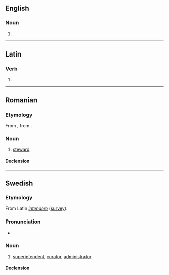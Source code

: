 ==English==

===Noun===
{{en-noun}}

# {{obsolete form of|en|intendant}}

{{Webster 1913}}

----

==Latin==

===Verb===
{{la-verb-form|intendent}}

# {{inflection of|la|intendō||3|p|futr|actv|indc}}

----

==Romanian==

===Etymology===
From {{bor|ro|fr|intendant}}, from {{der|ro|la|intendens}}.

===Noun===
{{ro-noun|m|intendenți}}

# [[steward]]

====Declension====
{{ro-noun-m|pl=intendenți}}

----

==Swedish==

===Etymology===
From Latin ''[[intendere]]'' ([[survey]]).

===Pronunciation===
* {{audio|sv|Sv-en intendent.ogg|Audio}}

===Noun===
{{sv-noun|c}}

# [[superintendent]], [[curator]], [[administrator]]

====Declension====
{{sv-infl-noun-c-er}}